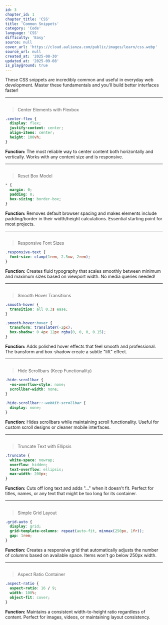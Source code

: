 ```yaml
---
id: 3
chapter_id: 1
chapter_title: 'CSS'
title: 'Common Snippets'
category: 'Code'
language: 'CSS'
difficulty: 'Easy'
source: null
cover_url: 'https://cloud.aulianza.com/public/images/learn/css.webp'
source_url: null
created_at: '2025-08-30'
updated_at: '2025-09-08'
is_playground: true
---
```


These CSS snippets are incredibly common and useful in everyday web development. Master these fundamentals and you'll build better interfaces faster!

---

## <span id="center-flexbox" name="Center with Flexbox"></span>

> Center Elements with Flexbox
```css
.center-flex {
  display: flex;
  justify-content: center;
  align-items: center;
  height: 100vh;
}
```
**Function:** The most reliable way to center content both horizontally and vertically. Works with any content size and is responsive.

<div
  data-component="TestItOut"
  data-title="Center Elements with Flexbox"
  data-description="Try changing the justify-content and align-items values!"
  data-snippet-id="css-common-3-0-1"
  data-mode="css"
  data-code=".center-flex {
  display: flex;
  justify-content: center;
  align-items: center;
  height: 200px;
  background: #f0f8ff;
  border: 2px solid #4fc3f7;
}"
data-html="<div class='center-flex'>
  <div>
    <h2>🎯 Perfectly Centered!</h2>
    <p>This content is centered both horizontally and vertically using flexbox.</p>
    <button style='padding: 8px 16px; background: #4fc3f7; color: white; border: none; border-radius: 4px;'>Centered Button</button>
  </div>
</div>">
</div>

---

## <span id="box-model-reset" name="Reset Box Model"></span>

> Reset Box Model
```css
* {
  margin: 0;
  padding: 0;
  box-sizing: border-box;
}
```
**Function:** Removes default browser spacing and makes elements include padding/border in their width/height calculations. Essential starting point for most projects.

<div
  data-component="TestItOut"
  data-title="Reset Box Model"
  data-description="Compare elements with and without box-sizing: border-box!"
  data-snippet-id="css-common-3-1-1"
  data-mode="css"
  data-code="* {
  margin: 0;
  padding: 0;
  box-sizing: border-box;
}\n
.demo-box {
  width: 200px;
  padding: 20px;
  border: 5px solid #ff6b6b;
  background: #ffe6e6;
  margin: 10px;
}"
  data-html="<div style='border: 2px solid #999; margin: 10px; background: #f0f0f0;'>
  <div class='demo-box'>Box 1 - With box-sizing</div>
  <div class='demo-box'>Box 2 - Notice how padding and borders are included in the width</div>
  <div class='demo-box'>Box 3 - All boxes are exactly 200px wide including padding and borders</div>
</div>">
</div>

---

## <span id="responsive-fonts" name="Responsive Fonts"></span>

> Responsive Font Sizes
```css
.responsive-text {
  font-size: clamp(1rem, 2.5vw, 2rem);
}
```
**Function:** Creates fluid typography that scales smoothly between minimum and maximum sizes based on viewport width. No media queries needed!

<div
  data-component="TestItOut"
  data-title="Responsive Font Sizes"
  data-description="Resize your browser window to see the text scale smoothly!"
  data-snippet-id="css-common-3-2-1"
  data-mode="css"
  data-code=".responsive-text {
  font-size: clamp(1rem, 4vw, 3rem);
  font-weight: bold;
  color: #4ecdc4;
  text-align: center;
  padding: 20px;
}"
  data-html="<div class='responsive-text'>
  Responsive Typography
</div>
<div class='responsive-text' style='font-size: clamp(0.8rem, 3vw, 1.5rem);'>
  This text scales smoothly with viewport size!
</div>
<div class='responsive-text' style='font-size: clamp(1.2rem, 5vw, 4rem);'>
  Big Title
</div>">
</div>

---

## <span id="smooth-hover" name="Smooth Hover"></span>

> Smooth Hover Transitions
```css
.smooth-hover {
  transition: all 0.3s ease;
}

.smooth-hover:hover {
  transform: translateY(-2px);
  box-shadow: 0 4px 12px rgba(0, 0, 0, 0.15);
}
```
**Function:** Adds polished hover effects that feel smooth and professional. The transform and box-shadow create a subtle "lift" effect.

<div
  data-component="TestItOut"
  data-title="Smooth Hover Transitions"
  data-description="Hover over the element to see the smooth animation!"
  data-snippet-id="css-common-3-3-1"
  data-mode="css"
  data-code=".smooth-hover {
  padding: 20px;
  background: #ff6b6b;
  color: white;
  border-radius: 8px;
  cursor: pointer;
  transition: all 0.3s ease;
  display: inline-block;
}\n
.smooth-hover:hover {
  transform: translateY(-2px);
  box-shadow: 0 4px 12px rgba(0, 0, 0, 0.15);
  background: #ff5252;
}"
  data-html="<div class='smooth-hover'>
  <h3>🎨 Hover Card 1</h3>
  <p>Hover over me to see the smooth lift effect!</p>
</div>
<div class='smooth-hover' style='background: #4ecdc4; margin: 10px 0;'>
  <h3>✨ Hover Card 2</h3>
  <p>I have a different color but same smooth animation!</p>
</div>
<div class='smooth-hover' style='background: #45b7d1; margin: 10px 0;'>
  <h3>🚀 Hover Card 3</h3>
  <p>Try hovering quickly between all three cards!</p>
</div>">
</div>

---

## <span id="hide-scrollbars" name="Hide Scrollbars"></span>

> Hide Scrollbars (Keep Functionality)
```css
.hide-scrollbar {
  -ms-overflow-style: none;
  scrollbar-width: none;
}

.hide-scrollbar::-webkit-scrollbar {
  display: none;
}
```
**Function:** Hides scrollbars while maintaining scroll functionality. Useful for custom scroll designs or cleaner mobile interfaces.

<div
  data-component="TestItOut"
  data-title="Hide Scrollbars"
  data-description="Scroll within the container - no visible scrollbar!"
  data-snippet-id="css-common-3-4-1"
  data-mode="css"
  data-code=".hide-scrollbar {
  width: 200px;
  height: 100px;
  overflow-y: scroll;
  background: #f5f5f5;
  border: 2px solid #ddd;
  padding: 10px;
  -ms-overflow-style: none;
  scrollbar-width: none;
}\n
.hide-scrollbar::-webkit-scrollbar {
  display: none;
}"
  data-html="<div class='hide-scrollbar'>
  <h4>📜 Scrollable Content (No Visible Scrollbar)</h4>
  <p>This container has a lot of content that overflows...</p>
  <p>🔄 You can scroll with your mouse wheel or trackpad</p>
  <p>📱 The scrollbar is hidden but scrolling still works!</p>
  <p>✨ Perfect for custom scroll designs</p>
  <p>🎯 Great for mobile-like experiences</p>
  <p>📋 Useful in dashboards and cards</p>
  <p>🌟 Clean, minimal appearance</p>
  <p>🔚 End of scrollable content</p>
</div>">
</div>

---

## <span id="truncate-text" name="Truncate Text"></span>

> Truncate Text with Ellipsis
```css
.truncate {
  white-space: nowrap;
  overflow: hidden;
  text-overflow: ellipsis;
  max-width: 200px;
}
```
**Function:** Cuts off long text and adds "..." when it doesn't fit. Perfect for titles, names, or any text that might be too long for its container.

<div
  data-component="TestItOut"
  data-title="Truncate Text with Ellipsis"
  data-description="Try changing the max-width to see the ellipsis in action!"
  data-snippet-id="css-common-3-5-1"
  data-mode="css"
  data-code=".truncate {
  white-space: nowrap;
  overflow: hidden;
  text-overflow: ellipsis;
  max-width: 150px;
  background: #e8f5e8;
  padding: 10px;
  border: 1px solid #4caf50;
}"
  data-html="<div class='truncate'>
  This is a very long text that will be truncated with an ellipsis when it exceeds the maximum width
</div>
<div class='truncate' style='max-width: 100px; margin: 10px 0;'>
  Short limit test
</div>
<div class='truncate' style='max-width: 300px; margin: 10px 0;'>
  This has a wider limit so more text fits before being truncated with ellipsis
</div>">
</div>

---

## <span id="grid-auto" name="Simple Grid Layout"></span>

> Simple Grid Layout
```css
.grid-auto {
  display: grid;
  grid-template-columns: repeat(auto-fit, minmax(250px, 1fr));
  gap: 1rem;
}
```
**Function:** Creates a responsive grid that automatically adjusts the number of columns based on available space. Items won't go below 250px width.

<div
  data-component="TestItOut"
  data-title="Simple Grid Layout"
  data-description="Try changing the minmax values to see different layouts!"
  data-snippet-id="css-common-3-6-1"
  data-mode="css"
  data-code=".grid-auto {
  display: grid;
  grid-template-columns: repeat(auto-fit, minmax(120px, 1fr));
  gap: 1rem;
  padding: 20px;
  background: #f0f8ff;
}\n
.grid-item {
  background: #4fc3f7;
  color: white;
  padding: 20px;
  text-align: center;
  border-radius: 8px;
}"
data-html="<div class='grid-auto'>
  <div class='grid-item'>
    <h4>📱 Item 1</h4>
    <p>Responsive</p>
  </div>
  <div class='grid-item'>
    <h4>🔄 Item 2</h4>
    <p>Auto-sizing</p>
  </div>
  <div class='grid-item'>
    <h4>📏 Item 3</h4>
    <p>Min 120px</p>
  </div>
  <div class='grid-item'>
    <h4>🎯 Item 4</h4>
    <p>Perfect fit</p>
  </div>
  <div class='grid-item'>
    <h4>✨ Item 5</h4>
    <p>Modern CSS</p>
  </div>
  <div class='grid-item'>
    <h4>🚀 Item 6</h4>
    <p>No media queries!</p>
  </div>
</div>">
</div>

---

## <span id="aspect-ratio" name="Aspect Ratio Container"></span>

> Aspect Ratio Container
```css
.aspect-ratio {
  aspect-ratio: 16 / 9;
  width: 100%;
  object-fit: cover;
}
```
**Function:** Maintains a consistent width-to-height ratio regardless of content. Perfect for images, videos, or maintaining layout consistency.

<div
  data-component="TestItOut"
  data-title="Aspect Ratio Container"
  data-description="Try different aspect ratios like 1/1, 4/3, or 21/9!"
  data-snippet-id="css-common-3-7-1"
  data-mode="css"
  data-code=".aspect-ratio {
  aspect-ratio: 16 / 9;
  width: 100%;
  background: linear-gradient(45deg, #ff6b6b, #4ecdc4);
  border-radius: 8px;
  display: flex;
  align-items: center;
  justify-content: center;
  color: white;
  font-weight: bold;
}"
  data-html="<div class='aspect-ratio'>
  <div style='text-align: center;'>
    <h2>📺 16:9 Aspect Ratio</h2>
    <p>This container maintains a 16:9 ratio</p>
    <p>Perfect for videos, images, or cards!</p>
  </div>
</div>
<div class='aspect-ratio' style='aspect-ratio: 1/1; margin-top: 20px; background: linear-gradient(45deg, #4ecdc4, #45b7d1);'>
  <div style='text-align: center;'>
    <h3>⏹️ Square (1:1)</h3>
    <p>This one is perfectly square</p>
  </div>
</div>">
</div>